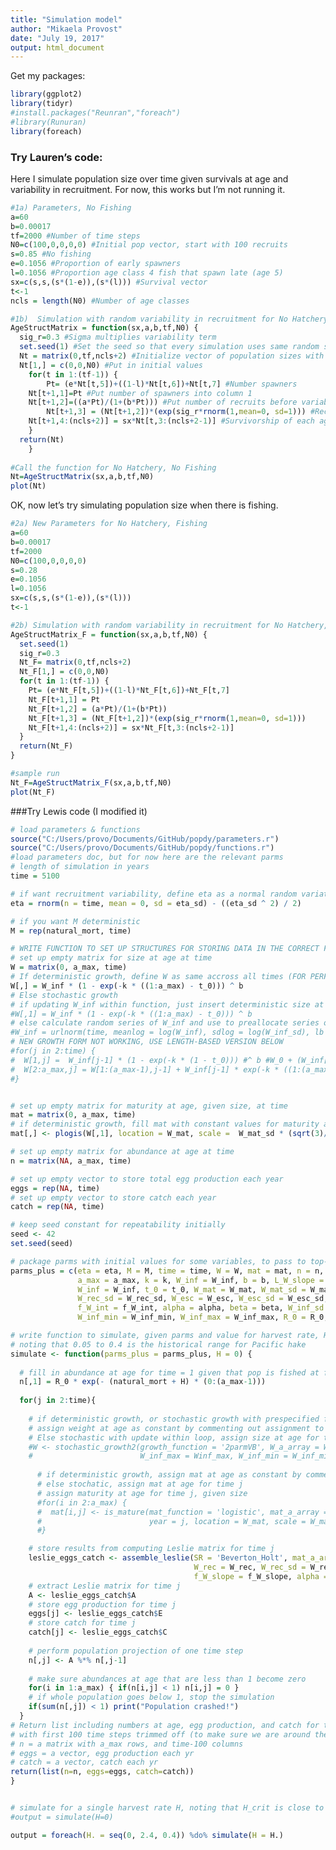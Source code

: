 ```yaml
---
title: "Simulation model"
author: "Mikaela Provost"
date: "July 19, 2017"
output: html_document
---
```


Get my packages:
```r
library(ggplot2)
library(tidyr)
#install.packages("Reunran","foreach")
#library(Runuran)
library(foreach)
```
### Try Lauren's code:

Here I simulate population size over time given survivals at age and variability in recruitment. For now, this works but I'm not running it.
```r
#1a) Parameters, No Fishing
a=60 
b=0.00017 
tf=2000 #Number of time steps
N0=c(100,0,0,0,0) #Initial pop vector, start with 100 recruits
s=0.85 #No fishing 
e=0.1056 #Proportion of early spawners
l=0.1056 #Proportion age class 4 fish that spawn late (age 5)
sx=c(s,s,(s*(1-e)),(s*(l))) #Survival vector
t<-1
ncls = length(N0) #Number of age classes

#1b)  Simulation with random variability in recruitment for No Hatchery, No Fishing
AgeStructMatrix = function(sx,a,b,tf,N0) { 
  sig_r=0.3 #Sigma multiplies variability term
  set.seed(1) #Set the seed so that every simulation uses same random sequence
  Nt = matrix(0,tf,ncls+2) #Initialize vector of population sizes with extra columns for spawners and recruitment before variability
  Nt[1,] = c(0,0,N0) #Put in initial values
	for(t in 1:(tf-1)) {
		Pt= (e*Nt[t,5])+((1-l)*Nt[t,6])+Nt[t,7] #Number spawners
    Nt[t+1,1]=Pt #Put number of spawners into column 1
    Nt[t+1,2]=((a*Pt)/(1+(b*Pt))) #Put number of recruits before variability into column 2
		Nt[t+1,3] = (Nt[t+1,2])*(exp(sig_r*rnorm(1,mean=0, sd=1))) #Recruits after variability in column 3, rnorm to generate random number for 1 point (n=1)
    Nt[t+1,4:(ncls+2)] = sx*Nt[t,3:(ncls+2-1)] #Survivorship of each age class	in columns 4-7
    }
  return(Nt)
	}
   
#Call the function for No Hatchery, No Fishing
Nt=AgeStructMatrix(sx,a,b,tf,N0) 
plot(Nt)
```

OK, now let's try simulating population size when there is fishing.
```r
#2a) New Parameters for No Hatchery, Fishing
a=60 
b=0.00017 
tf=2000
N0=c(100,0,0,0,0) 
s=0.28
e=0.1056 
l=0.1056
sx=c(s,s,(s*(1-e)),(s*(l)))
t<-1

#2b) Simulation with random variability in recruitment for No Hatchery, Fishing 
AgeStructMatrix_F = function(sx,a,b,tf,N0) { 
  set.seed(1)
  sig_r=0.3
  Nt_F= matrix(0,tf,ncls+2) 
  Nt_F[1,] = c(0,0,N0) 
  for(t in 1:(tf-1)) {
    Pt= (e*Nt_F[t,5])+((1-l)*Nt_F[t,6])+Nt_F[t,7] 
    Nt_F[t+1,1] = Pt 
    Nt_F[t+1,2] = (a*Pt)/(1+(b*Pt)) 
    Nt_F[t+1,3] = (Nt_F[t+1,2])*(exp(sig_r*rnorm(1,mean=0, sd=1))) 
    Nt_F[t+1,4:(ncls+2)] = sx*Nt_F[t,3:(ncls+2-1)] 
  }
  return(Nt_F)
}

#sample run
Nt_F=AgeStructMatrix_F(sx,a,b,tf,N0) 
plot(Nt_F)
```


###Try Lewis code (I modified it)
```r
# load parameters & functions
source("C:/Users/provo/Documents/GitHub/popdy/parameters.r")
source("C:/Users/provo/Documents/GitHub/popdy/functions.r")
#load parameters doc, but for now here are the relevant parms
# length of simulation in years
time = 5100

# if want recruitment variability, define eta as a normal random variate for larval mortality, # producing lognormal survival deviations
eta = rnorm(n = time, mean = 0, sd = eta_sd) - ((eta_sd ^ 2) / 2)

# if you want M deterministic
M = rep(natural_mort, time)

# WRITE FUNCTION TO SET UP STRUCTURES FOR STORING DATA IN THE CORRECT FORMAT, GIVEN SCENARIO ARGUMENTS
# set up empty matrix for size at age at time
W = matrix(0, a_max, time)
# If deterministic growth, define W as same accross all times (FOR PERFORMANCE, IN FUTURE DON'T DEFINE FOR EACH TIME)
W[,] = W_inf * (1 - exp(-k * ((1:a_max) - t_0))) ^ b
# Else stochastic growth
# if updating W_inf within function, just insert deterministic size at age into first column of empty size at age over time matrix
#W[,1] = W_inf * (1 - exp(-k * ((1:a_max) - t_0))) ^ b
# else calculate random series of W_inf and use to preallocate series of size at age over time
#W_inf = urlnorm(time, meanlog = log(W_inf), sdlog = log(W_inf_sd), lb = 0, ub = W_inf_max - W_inf_min) + W_inf_min
# NEW GROWTH FORM NOT WORKING, USE LENGTH-BASED VERSION BELOW
#for(j in 2:time) {
#  W[1,j] =  W_inf[j-1] * (1 - exp(-k * (1 - t_0))) #^ b #W_0 + (W_inf[j-1] * exp(-b * k * (1-t_0)) * (1 - exp(-b * k)))
#  W[2:a_max,j] = W[1:(a_max-1),j-1] + W_inf[j-1] * exp(-k * ((1:(a_max-1)) - t_0)) * (1 - exp(-k)) 
#}


# set up empty matrix for maturity at age, given size, at time
mat = matrix(0, a_max, time)
# if deterministic growth, fill mat with constant values for maturity at age, based on deterministic growth
mat[,] <- plogis(W[,1], location = W_mat, scale =  W_mat_sd * (sqrt(3)/pi))

# set up empty matrix for abundance at age at time
n = matrix(NA, a_max, time)

# set up empty vector to store total egg production each year
eggs = rep(NA, time)
# set up empty vector to store catch each year
catch = rep(NA, time)

# keep seed constant for repeatability initially
seed <- 42
set.seed(seed)

# package parms with initial values for some variables, to pass to top-level function
parms_plus = c(eta = eta, M = M, time = time, W = W, mat = mat, n = n, eggs = eggs,
               a_max = a_max, k = k, W_inf = W_inf, b = b, L_W_slope = L_W_slope, catch = catch,
               W_inf = W_inf, t_0 = t_0, W_mat = W_mat, W_mat_sd = W_mat_sd, W_rec = W_rec,
               W_rec_sd = W_rec_sd, W_esc = W_esc, W_esc_sd = W_esc_sd, f_W_slope = f_W_slope,
               f_W_int = f_W_int, alpha = alpha, beta = beta, W_inf_sd = W_inf_sd, 
               W_inf_min = W_inf_min, W_inf_max = W_inf_max, R_0 = R_0, natural_mort = natural_mort)

# write function to simulate, given parms and value for harvest rate, H
# noting that 0.05 to 0.4 is the historical range for Pacific hake
simulate <- function(parms_plus = parms_plus, H = 0) {
  
  # fill in abundance at age for time = 1 given that pop is fished at fishing mortality H at all ages and at the SAD
  n[,1] = R_0 * exp(- (natural_mort + H) * (0:(a_max-1)))
  
  for(j in 2:time){
    
    # if deterministic growth, or stochastic growth with prespecified forcing,
    # assign weight at age as constant by commenting out assignment to W_a_array
    # Else stochastic with update within loop, assign size at age for time j
    #W <- stochastic_growth2(growth_function = '2parmVB', W_a_array = W, year = j, W_inf_sd = W_inf_sd, 
    #                        W_inf_max = Winf_max, W_inf_min = W_inf_min, b = b, k = k, t_0 = t_0, W_0 = W_0)
      
      # if deterministic growth, assign mat at age as constant by commenting out assignment to mat
      # else stochatic, assign mat at age for time j
      # assign maturity at age for time j, given size
      #for(i in 2:a_max) {
      #  mat[i,j] <- is_mature(mat_function = 'logistic', mat_a_array = mat, W_a_array = W, age = i, 
      #                        year = j, location = W_mat, scale = W_mat_sd * (sqrt(3)/pi))
      #}

    # store results from computing Leslie matrix for time j
    leslie_eggs_catch <- assemble_leslie(SR = 'Beverton_Holt', mat_a_array = mat, W_a_array = W, year = j, n = n, H = H, 
                                         W_rec = W_rec, W_rec_sd = W_rec_sd, W_esc = W_esc, W_esc_sd = W_esc_sd, M = M,
                                         f_W_slope = f_W_slope, alpha = alpha, beta = beta, eta = eta)
    # extract Leslie matrix for time j
    A <- leslie_eggs_catch$A
    # store egg production for time j
    eggs[j] <- leslie_eggs_catch$E
    # store catch for time j
    catch[j] <- leslie_eggs_catch$C
  
    # perform population projection of one time step
    n[,j] <- A %*% n[,j-1]
  
    # make sure abundances at age that are less than 1 become zero
    for(i in 1:a_max) { if(n[i,j] < 1) n[i,j] = 0 }
    # if whole population goes below 1, stop the simulation
    if(sum(n[,j]) < 1) print("Population crashed!") 
  }
# Return list including numbers at age, egg production, and catch for the whole timeseries, 
# with first 100 time steps trimmed off (to make sure we are around the equilibrium)
# n = a matrix with a_max rows, and time-100 columns
# eggs = a vector, egg production each yr
# catch = a vector, catch each yr
return(list(n=n, eggs=eggs, catch=catch))
}


# simulate for a single harvest rate H, noting that H_crit is close to 3.1
#output = simulate(H=0)

output = foreach(H. = seq(0, 2.4, 0.4)) %do% simulate(H = H.)






```
